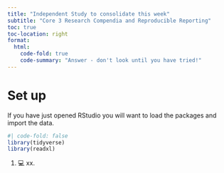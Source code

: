 ```yaml
---
title: "Independent Study to consolidate this week"
subtitle: "Core 3 Research Compendia and Reproducible Reporting"
toc: true
toc-location: right
format:
  html:
    code-fold: true
    code-summary: "Answer - don't look until you have tried!"
---
```


# Set up

If you have just opened RStudio you will want to load the packages and import the data.

```r
#| code-fold: false
library(tidyverse)
library(readxl)
```

1.  💻 xx.

```r

 
```

